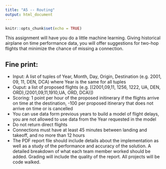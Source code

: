 ```yaml
---
title: "A5 -- Routing"
output: html_document
---
```



```r
knitr::opts_chunk$set(echo = TRUE)
```

This assignment will have you do a little machine learning.  Giving historical airplane on time performance data, you will offer suggestions for two-hop flights that minimize the chance of missing a connection.

## Fine print: 
  * Input:   A list of tuples of Year, Month, Day, Origin, Destination (e.g. 2001, 09, 11, DEN, DCA)  where Year is the same for all tuples
  * Ouput:   a list of proposed flights (e.g.  [(2001,09,11, 1256, 1222, UA, DEN, ORD),(2001,09,11,1910,UA, ORD, DCA)])
  * Scoring: 1 point per hour of the proposed initinerary if the flights arrive on time at the destination, -100 per proposed itinerary that does not arrive on time or is cancelled
  * You can use data form previous years to build a model of flight delays, you are not allowed to use data from the Year requested in the model
  * Do not return direct flights
  * Connections must have at least 45 minutes between landing and takeoff, and no more than 12 hours
 *  The PDF report file should include details about the implementation as well as a study of the performance and accuracy of the solution. A detailed breakdown of what each team member worked should be added. Grading will include the quality of the report. All projects will be code walked.
